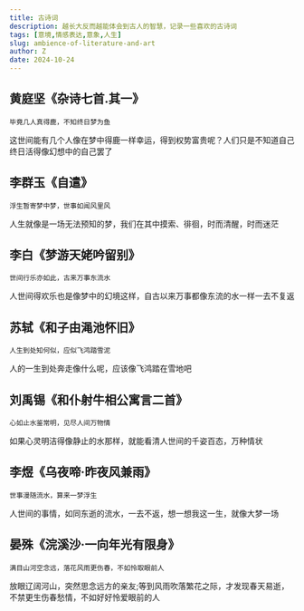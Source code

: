 ```yaml
---
title: 古诗词
description: 越长大反而越能体会到古人的智慧，记录一些喜欢的古诗词
tags: [意境,情感表达,意象,人生]
slug: ambience-of-literature-and-art
author: Z
date: 2024-10-24
---
```


## **黄庭坚《杂诗七首.其一》**

`毕竟几人真得鹿，不知终日梦为鱼`

这世间能有几个人像在梦中得鹿一样幸运，得到权势富贵呢？人们只是不知道自己终日活得像幻想中的自己罢了

## **李群玉《自遣》**

`浮生暂寄梦中梦，世事如闻风里风`

人生就像是一场无法预知的梦，我们在其中摸索、徘徊，时而清醒，时而迷茫

## **李白《梦游天姥吟留别》**

`世间行乐亦如此，古来万事东流水`

人世间得欢乐也是像梦中的幻境这样，自古以来万事都像东流的水一样一去不复返

## **苏轼《和子由渑池怀旧》**

`人生到处知何似，应似飞鸿踏雪泥`

人的一生到处奔走像什么呢，应该像飞鸿踏在雪地吧


## **刘禹锡《和仆射牛相公寓言二首》**

`心如止水鉴常明，见尽人间万物情`

如果心灵明洁得像静止的水那样，就能看清人世间的千姿百态，万种情状

## **李煜《乌夜啼·昨夜风兼雨》**

`世事漫随流水，算来一梦浮生`

人世间的事情，如同东逝的流水，一去不返，想一想我这一生，就像大梦一场

## **晏殊《浣溪沙·一向年光有限身》**

`满目山河空念远，落花风雨更伤春，不如怜取眼前人`

放眼辽阔河山，突然思念远方的亲友;等到风雨吹落繁花之际，才发现春天易逝，不禁更生伤春愁情，不如好好怜爱眼前的人